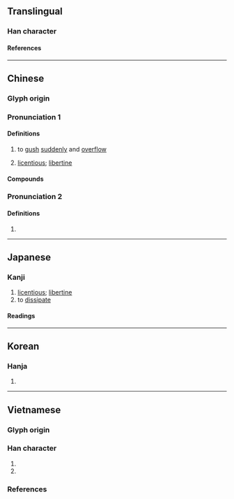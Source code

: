 {{character info}}
==Translingual==

===Han character===
{{Han char|rn=85|rad=水|as=05|sn=8|four=35130|canj=EHQO|ids=⿰氵失}}

====References====
{{Han ref|kx=0615.090|dkj=17271|dj=1009.070|hdz=31587.070|uh=6CC6}}

----

==Chinese==
{{zh-forms|alt=浂}}

===Glyph origin===
{{Han etym}}
{{Han compound|水|失|alt1=氵|c1=s|c2=p|t1=water|ls=psc}}

===Pronunciation 1===
{{zh-pron
|m=yì
|c=jat6
|mn=e̍k
|mc=1
|oc=y
|ma=
|cat=v,a
}}

====Definitions====
{{zh-hanzi}}

# {{lb|zh|of water}} to [[gush]] [[suddenly]] and [[overflow#Verb|overflow]]
# [[licentious]]; [[libertine]]
#: {{zh-syn|放蕩}}

====Compounds====
{{zh-der|驕奢淫泆}}

===Pronunciation 2===
{{zh-pron
|m=dié
|c=
|mn=tia̍t
|mc=2
|cat=v
}}

====Definitions====
{{zh-hanzi}}

# {{zh-only|泆蕩}}

----

==Japanese==

===Kanji===
{{ja-kanji|grade=|rs=水05}}

# [[licentious]]; [[libertine]]
# to [[dissipate]]

====Readings====
{{ja-readings
|goon=いち
|kanon=いつ
|kun=あふ-れる
}}

----

==Korean==

===Hanja===
{{ko-hanja/new|일}}

# {{rfdef|ko|sort=水05}}

----

==Vietnamese==

===Glyph origin===
{{Han compound|水#Vietnamese|失#Vietnamese|alt1=氵|c1=s|c2=p|t1=water|tr2={{vi-l|thất}}|no_och=1|ls=psc}}

===Han character===
{{vi-readings|rs=水05
|hanviet=dật-gdhn;bonet
|phienthiet=弋質 dặc chất
|nom=giạt-tdcndg;bonet;genibrel;taberd, dật-gdhn;bonet;genibrel, giặt-gdhn;genibrel;taberd, thét-tdcntd
}}

# {{Nom form of|giạt}}
# {{Nom form of|giặt|to [[wash]] [[clothes]] or [[fabric]]}}

===References===
<references/>